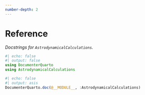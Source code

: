 ```yaml
---
number-depth: 2
---
```


# Reference

_Docstrings for `AstrodynamicalCalculations`._

```julia
#| echo: false
#| output: false
using DocumenterQuarto
using AstrodynamicalCalculations
```

```julia
#| echo: false
#| output: asis
DocumenterQuarto.doc(@__MODULE__, :AstrodynamicalCalculations)
```
